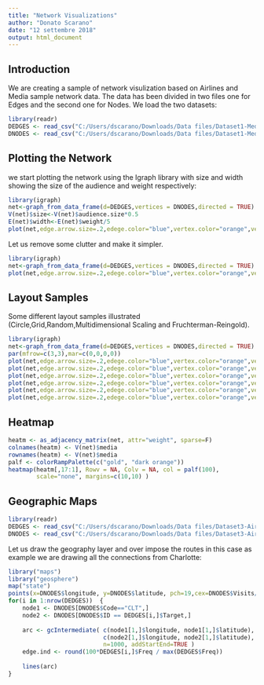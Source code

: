 ---
title: "Network Visualizations"
author: "Donato Scarano"
date: "12 settembre 2018"
output: html_document
---

## Introduction

We are creating a sample of network visulization based on Airlines and Media sample network data.
The data has been divided in two files one for Edges and the second one for Nodes.
We load the two datasets:

```{r echo=FALSE}
library(readr)
DEDGES <- read_csv("C:/Users/dscarano/Downloads/Data files/Dataset1-Media-Example-EDGES.csv")
DNODES <- read_csv("C:/Users/dscarano/Downloads/Data files/Dataset1-Media-Example-NODES.csv")
```

## Plotting the Network

we start plotting the network using the Igraph library with size and width showing the size of the audience and weight respectively:

```{r}
library(igraph)
net<-graph_from_data_frame(d=DEDGES,vertices = DNODES,directed = TRUE)
V(net)$size<-V(net)$audience.size*0.5
E(net)$width<-E(net)$weight/5
plot(net,edge.arrow.size=.2,edege.color="blue",vertex.color="orange",vertex.label=V(net)$media, layout=layout.circle)
```

Let us remove some clutter and make it simpler.

```{r}
library(igraph)
net<-graph_from_data_frame(d=DEDGES,vertices = DNODES,directed = TRUE)
plot(net,edge.arrow.size=.2,edege.color="blue",vertex.color="orange",vertex.label=V(net)$media, layout=layout.circle,edge.curved=.2,frame=TRUE)
```

## Layout Samples

Some different layout samples illustrated (Circle,Grid,Random,Multidimensional Scaling and Fruchterman-Reingold).

```{r}
library(igraph)
net<-graph_from_data_frame(d=DEDGES,vertices = DNODES,directed = TRUE)
par(mfrow=c(3,3),mar=c(0,0,0,0))
plot(net,edge.arrow.size=.2,edege.color="blue",vertex.color="orange",vertex.label=V(net)$media, layout=layout.circle,frame=TRUE)
plot(net,edge.arrow.size=.2,edege.color="blue",vertex.color="orange",vertex.label=V(net)$media, layout=layout.grid,frame=TRUE)
plot(net,edge.arrow.size=.2,edege.color="blue",vertex.color="orange",vertex.label=V(net)$media, layout=layout.random,frame=TRUE)
plot(net,edge.arrow.size=.2,edege.color="blue",vertex.color="orange",vertex.label=V(net)$media, layout=layout_with_mds,frame=TRUE)
plot(net,edge.arrow.size=.2,edege.color="blue",vertex.color="orange",vertex.label=V(net)$media, layout=layout_with_fr,frame=TRUE)
plot(net,edge.arrow.size=.2,edege.color="blue",vertex.color="orange",vertex.label=V(net)$media, layout=layout.fruchterman.reingold,frame=TRUE)
```

## Heatmap

```{r}
heatm <- as_adjacency_matrix(net, attr="weight", sparse=F)
colnames(heatm) <- V(net)$media
rownames(heatm) <- V(net)$media
palf <- colorRampPalette(c("gold", "dark orange")) 
heatmap(heatm[,17:1], Rowv = NA, Colv = NA, col = palf(100), 
        scale="none", margins=c(10,10) )

```

## Geographic Maps

```{r echo=FALSE}
library(readr)
DEDGES <- read_csv("C:/Users/dscarano/Downloads/Data files/Dataset3-Airlines-EDGES.csv")
DNODES <- read_csv("C:/Users/dscarano/Downloads/Data files/Dataset3-Airlines-NODES.csv")
```

Let us draw the geography layer and over impose the routes in this case as example we are drawing all the connections from Charlotte:

```{r}
library("maps")
library("geosphere")
map("state")
points(x=DNODES$longitude, y=DNODES$latitude, pch=19,cex=DNODES$Visits/150, col="red")
for(i in 1:nrow(DEDGES))  {
    node1 <- DNODES[DNODES$Code=="CLT",]
    node2 <- DNODES[DNODES$ID == DEDGES[i,]$Target,]
    
    arc <- gcIntermediate( c(node1[1,]$longitude, node1[1,]$latitude), 
                           c(node2[1,]$longitude, node2[1,]$latitude), 
                           n=1000, addStartEnd=TRUE )
    edge.ind <- round(100*DEDGES[i,]$Freq / max(DEDGES$Freq))
    
    lines(arc)
}
```


